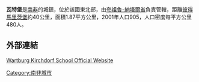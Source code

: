 '''瓦特堡'''是[[南非|南非]]的城鎮，位於該國東北部，由[[夸祖魯-納塔爾省|夸祖魯-納塔爾省]]負責管轄，距離[[彼得馬里茨堡|彼得馬里茨堡]]約40公里，面積1.87平方公里，2001年人口905，人口密度每平方公里480人。

==外部連結==
[http://www.wartburg.co.za/ Wartburg Kirchdorf School Official Website] {{Wayback|url=http://www.wartburg.co.za/ |date=20210120171117 }}

{{SouthAfrica-geo-stub}}
[[Category:南非城市|Category:南非城市]]